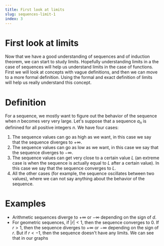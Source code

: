 ```yaml
---
title: First look at limits
slug: sequences-limit-1
index: 3
---
```



# First look at limits
Now that we have a good understanding of sequences and of induction theorem, we can start to study limits.
Hopefully understanding limits in a the case of sequences will help us understand limits in the case of functions.
First we will look at concepts with vague definitions, and then we can move to a more formal definition.
Using the formal and exact definition of limits will help us really understand this concept.

# Definition
For a sequence, we mostly want to figure out the behavior of the sequence when $n$ becomes very very large.
Let's suppose that a sequence $a_n$ is definined for all positive integers $n$.
We have four cases:
1. The sequence values can go as high as we want, in this case we say that the sequence diverges to $+\infty$.
1. The sequence values can go as low as we want, in this case we say that the sequence diverges to $-\infty$.
1. The sequence values can get very close to a certain value $L$ (an extreme case is when the sequence is actually equal to $L$ after a certain value).
In this case we say that the sequence converges to $L$.
1. All the other cases (for example, the sequence oscillates between two values), where we can not say anything about the behavior of the sequence.

# Examples
* Arithmetic sequences diverge to $+\infty$ or $-\infty$ depending on the sign of $d$.
* For geometric sequences, if $|r|< 1$, then the sequence converges to $0$. If $r> 1$, then the sequence diverges to $+\infty$ or $-\infty$ depending on the sign of $r$.
But if $r< -1$, then the sequence doesn't have any limits.
We can see that in our graphs

<InvertLimitGraph client:only="react" functionType="nolimit" />